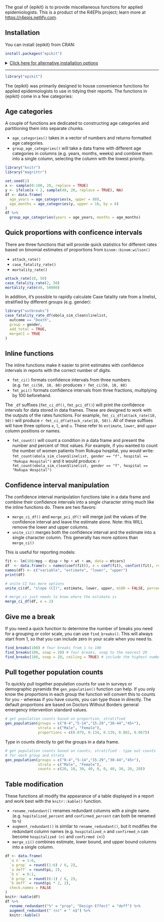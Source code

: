 The goal of {epikit} is to provide miscellaneous functions for applied epidemiologists. 
This is a product of the R4EPIs project; learn more at <https://r4epis.netlify.com>.

## Installation

You can install {epikit} from CRAN:

``` r
install.packages("epikit")
```

<details>
<!--
NOTE: everything inside the details tag will be collapsed and effectively
hidden from the user
 -->
<summary style='text-decoration: underline'>Click here for alternative installation options</summary>
If there is a bugfix or feature that is not yet on CRAN, you can install it via
the {drat} package:


You can install {epikit} from the R4EPI repository:

```r
# install.packages("drat")
drat::addRepo("R4EPI")
install.packages("epikit")
```

You can also install the in-development version from GitHub using the {remotes}
package (but there's no guarantee that it will be stable):

```r
# install.packages("remotes")
remotes::install_github("R4EPI/epikit") 
```

</details>

-------

```r
library("epikit")
```

The {epikit} was primarily designed to house convenience functions for applied
epidemiologists to use in tidying their reports. The functions in {epikit} come
in a few categories:

## Age categories

A couple of functions are dedicated to constructing age categories and partitioning them into separate chunks.

 - `age_categories()` takes in a vector of numbers and returns formatted age categories.
 - `group_age_categories()` will take a data frame with different age
   categories in columns (e.g. years, months, weeks) and combine them into a
   single column, selecting the column with the lowest priority.

```r
library("knitr")
library("magrittr")

set.seed(1)
x <- sample(0:100, 20, replace = TRUE)
y <- ifelse(x < 2, sample(48, 20, replace = TRUE), NA)
df <- data.frame(
  age_years = age_categories(x, upper = 80), 
  age_months = age_categories(y, upper = 16, by = 6)
)
df %>% 
  group_age_categories(years = age_years, months = age_months)
```

## Quick proportions with conficence intervals

There are three functions that will provide quick statistics for different rates
based on binomial estimates of proportions from `binom::binom.wilson()`

 - `attack_rate()`
 - `case_fatality_rate()`
 - `mortality_rate()`

```r
attack_rate(10, 50)
case_fatality_rate(2, 50)
mortality_rate(40, 50000)
```

In addition, it's possible to rapidly calculate Case fatality rate from a
linelist, stratified by different groups (e.g. gender):

```r
library("outbreaks")
case_fatality_rate_df(ebola_sim_clean$linelist, 
  outcome == "Death", 
  group = gender,
  add_total = TRUE,
  mergeCI = TRUE
)
```

## Inline functions

The inline functions make it easier to print estimates with confidence intervals
in reports with the correct number of digits.

 - `fmt_ci()` formats confidence intervals from three numbers. (e.g. `fmt_ci(50, 10, 80)` produces `r fmt_ci(50, 10, 80)`
 - `fmt_pci()` formats confidence intervals from three fractions, multiplying by 100 beforehand.

The `_df` suffixes (`fmt_ci_df()`, `fmt_pci_df()`) will print the confidence
intervals for data stored in data frames. These are designed to work with the
outputs of the rates functions. For example, `fmt_ci_df(attack_rate(10, 50))`
will produce `r fmt_ci_df(attack_rate(10, 50))`. All of these suffixes will have
three options `e`, `l`, and `u`. These refer to `estimate`, `lower`, and `upper`
column positions or names. 

 - `fmt_count()` will count a condition in a data frame and present the number
   and percent of `TRUE` values. For example, if you wanted to count the number
   of women patients from Rokupa hospital, you would write: `fmt_count(ebola_sim_clean$linelist, gender == "f", hospital == "Rokupa Hospital")` and it would produce: `r fmt_count(ebola_sim_clean$linelist, gender == "f", hospital == "Rokupa Hospital")`


## Confidence interval manipulation

The confidence interval manipulation functions take in a data frame and combine
their confidence intervals into a single character string much like the inline
functions do. There are two flavors:

 - `merge_ci_df()` and `merge_pci_df()` will merge just the values of the confidence
   interval and leave the estimate alone. Note: this WILL remove the lower and
   upper columns.
 - `unite_ci()` merges both the confidence interval and the estimate into a 
   single character column. This generally has more options than `merge_ci()`

This is useful for reporting models:

```r
fit <- lm(100/mpg ~ disp + hp + wt + am, data = mtcars)
df  <- data.frame(v = names(coef(fit)), e = coef(fit), confint(fit), row.names = NULL)
names(df) <- c("variable", "estimate", "lower", "upper")
print(df)

# unite CI has more options
unite_ci(df, "slope (CI)", estimate, lower, upper, m100 = FALSE, percent = FALSE)

# merge_ci just needs to know where the estimate is
merge_ci_df(df, e = 2)
```

## Give me a break

If you need a quick function to determine the number of breaks you need for a
grouping or color scale, you can use `find_breaks()`. This will always start 
from 1, so that you can include zero in your scale when you need to.

```r
find_breaks(100) # four breaks from 1 to 100
find_breaks(100, snap = 20) # four breaks, snap to the nearest 20
find_breaks(100, snap = 20, ceiling = TRUE) # include the highest number
```


## Pull together population counts

To quickly pull together population counts for use in surveys or demographic 
pyramids the `gen_population()` function can help. 
If you only know the proportions in each group the function will convert this to 
counts for you - whereas if you have counts, you can type those in directly. 
The default proportions are based on Doctors Without Borders general emergency 
intervention standard values.

```r
# get population counts based on proportion, stratified
gen_population(groups = c("0-4","5-14","15-29","30-44","45+"), 
               strata = c("Male", "Female"), 
               proportions = c(0.079, 0.134, 0.139, 0.082, 0.067))
```

Type in counts directly to get the groups in a data frame. 

```r

# get population counts based on counts, stratified - type out counts
# for each group and strata
gen_population(groups = c("0-4","5-14","15-29","30-44","45+"), 
               strata = c("Male", "Female"), 
               counts = c(20, 10, 30, 40, 0, 0, 40, 30, 20, 20))

```


## Table modification

These functions all modify the appearance of a table displayed in a report and
work best with the `knitr::kable()` function.

 - `rename_redundant()` renames redundant columns with a single name. (e.g. `hopitalized_percent` and `confirmed_percent` can both be renamed to `%`)
 - `augment_redundant()` is similar to `rename_redundant()`, but it modifies the redundant column names (e.g. `hospitalized_n` and `confirmed_n` can become `hospitalized (n)` and `confirmed (n)`)
 - `merge_ci()` combines estimate, lower bound, and upper bound columns into a single column.

```r

df <- data.frame(
  `a n` = 1:6,
  `a prop` = round((1:6) / 6, 2),
  `a deff` = round(pi, 2),
  `b n` = 6:1,
  `b prop` = round((6:1) / 6, 2),
  `b deff` = round(pi * 2, 2),
  check.names = FALSE
)
knitr::kable(df)
df %>%
  rename_redundant("%" = "prop", "Design Effect" = "deff") %>%
  augment_redundant(" (n)" = " n$") %>%
  knitr::kable()
```



